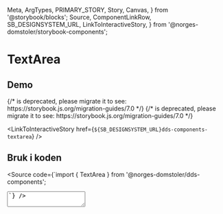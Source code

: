   Meta,
  ArgTypes,
  PRIMARY_STORY,
  Story,
  Canvas,
} from '@storybook/blocks';
  Source,
  ComponentLinkRow,
  SB_DESIGNSYSTEM_URL,
  LinkToInteractiveStory,
} from '@norges-domstoler/storybook-components';

<Meta of={TextAreaStories} />

# TextArea

<ComponentLinkRow
  docsHref="https://design.domstol.no/987b33f71/p/39f89e-textarea"
  figmaHref="https://www.figma.com/file/ewqSDmkgqDQ5PyOsRp4V5b/?node-id=155%3A38"
  githubHref="https://github.com/domstolene/designsystem/tree/master/components/src/components/TextArea"
/>

## Demo

<Canvas>
  {/* <Story id="dds-components-textarea--default" /> is deprecated, please migrate it to <Story of={referenceToStory} /> see: https://storybook.js.org/migration-guides/7.0 */}

  <Story id="dds-components-textarea--default" />
</Canvas>

<Canvas>
  {/* <Story id="dds-components-textarea--with-label" /> is deprecated, please migrate it to <Story of={referenceToStory} /> see: https://storybook.js.org/migration-guides/7.0 */}

  <Story id="dds-components-textarea--with-label" />
</Canvas>

<LinkToInteractiveStory
  href={`${SB_DESIGNSYSTEM_URL}dds-components-textarea`}
/>

## Bruk i koden

<Source
  code={`import { TextArea } from '@norges-domstoler/dds-components';

<TextArea label="Ledetekst" />
`} />

## API

<ArgTypes story={PRIMARY_STORY} />

I tillegg støttes alle native HTML-attributter som er en del av `TextareaHTMLAttributes<HTMLTextAreaElement>`-interface.

## Retningslinjer

- Bruk gjerne `autofocus` for å indikere hvor brukeren skal starte.
- Unngå å bruke `placeholder` - inputfeltet kan se ferdig fylt ut.
- Bruk `onChange` slik at brukeren kan få umiddelbar tilbakemelding på deres input baser på validering.
- Det kan være lurt å lagre kladd av input i skjemaet brukeren fyller ut.
